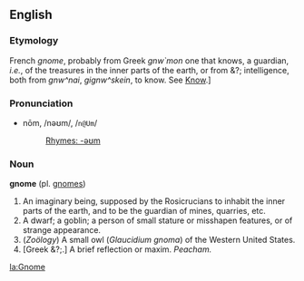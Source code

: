 ==English==
===Etymology===
French ''gnome'', probably
from Greek <!--Greek-->''gnw`mon'' one that knows, a guardian, ''i.e.'',
of the treasures in the inner parts of the earth, or from &?;
intelligence, both from <!--Greek-->''gnw^nai'', <!--Greek-->''gignw^skein'', to
know. See [[Know]].]
<!-- The Greek words should probably be changed to Greek letters; the current transliterations are directly from PG. -->
<!-- I have no idea what the &?; stuff is; that's also directly from PG. -->

===Pronunciation===
*nōm, /nəʊm/, /<tt>n@Um</tt>/
*:[[Rhymes:English:-əʊm|Rhymes: -əʊm]]

===Noun===
'''gnome''' (pl. [[gnomes]])

#An imaginary being, supposed by the Rosicrucians to inhabit the inner parts of the earth, and to be the guardian of mines, quarries, etc.
#A dwarf; a goblin; a person of small stature or misshapen features, or of strange appearance.
#(''Zoölogy'') A small owl (''Glaucidium gnoma'') of the Western United States.
#[Greek &?;.] A brief reflection or maxim.  ''Peacham.''

[[la:Gnome]]